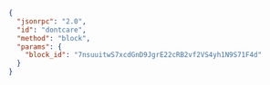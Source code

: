 ```json
{
  "jsonrpc": "2.0",
  "id": "dontcare",
  "method": "block",
  "params": {
    "block_id": "7nsuuitwS7xcdGnD9JgrE22cRB2vf2VS4yh1N9S71F4d"
  }
}
```
